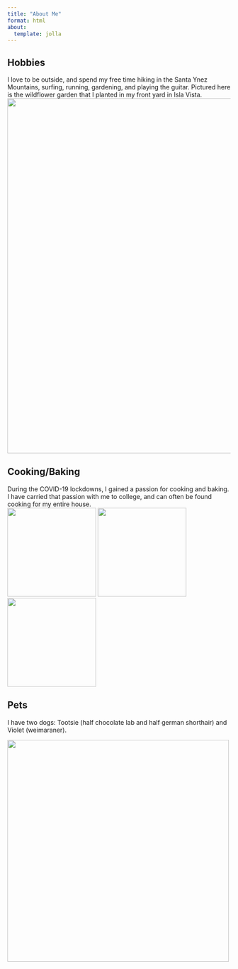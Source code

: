 ```yaml
---
title: "About Me"
format: html
about: 
  template: jolla
---
```


## Hobbies

I love to be outside, and spend my free time hiking in the Santa Ynez Mountains, surfing, running, gardening, and playing the guitar. Pictured here is the wildflower garden that I planted in my front yard in Isla Vista. <br> ![](photos/IMG_6335.jpeg){width="800"}

## Cooking/Baking

During the COVID-19 lockdowns, I gained a passion for cooking and baking. I have carried that passion with me to college, and can often be found cooking for my entire house.<br> ![](photos/IMG_5157.jpeg){height="200"} ![](photos/IMG_1211.jpeg){height="200"} ![](photos/IMG_2549.jpeg){height="200"}

## Pets

I have two dogs: Tootsie (half chocolate lab and half german shorthair) and Violet (weimaraner). <br>

![](photos/IMG_1576.jpeg){width=500}
